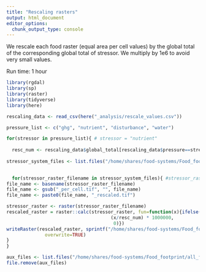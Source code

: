 ```yaml
---
title: "Rescaling rasters"
output: html_document
editor_options: 
  chunk_output_type: console
---
```


We rescale each food raster (equal area per cell values) by the global total of the corresponding global total of stressor.  We multiply by 1e6 to avoid very small values.  

Run time: 1 hour
```r
library(rgdal)
library(sp)
library(raster)
library(tidyverse)
library(here)
```

```r
rescaling_data <- read_csv(here("_analysis/rescale_values.csv"))

pressure_list <- c("ghg", "nutrient", "disturbance", "water")

for(stressor in pressure_list){ # stressor = "nutrient"
  
  resc_num <- rescaling_data$global_total[rescaling_data$pressure==stressor] 
  
stressor_system_files <- list.files("/home/shares/food-systems/Food_footprint/all_food_systems/analysis/_tif_equal_area_proj_per_cell", pattern=stressor, full=TRUE)
  

  for(stressor_raster_filename in stressor_system_files){ #stressor_raster_filename= stressor_system_files[1]
file_name <- basename(stressor_raster_filename)
file_name <- gsub("_per_cell.tif", "", file_name)
file_name <- paste0(file_name, "_rescaled.tif")

stressor_raster <- raster(stressor_raster_filename)
rescaled_raster = raster::calc(stressor_raster, fun=function(x){ifelse(x>0, 
                                      (x/resc_num) * 1000000, 
                                       0)})
writeRaster(rescaled_raster, sprintf("/home/shares/food-systems/Food_footprint/all_food_systems/analysis/_tif_equal_area_proj_per_cell_rescaled/%s", file_name),
              overwrite=TRUE)
}
}

aux_files <- list.files("/home/shares/food-systems/Food_footprint/all_food_systems/analysis/_tif_equal_area_proj_per_cell_rescaled", full=TRUE, pattern = ".aux.xml")
file.remove(aux_files)

```


